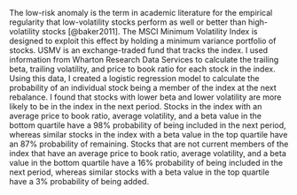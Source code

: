 The low-risk anomaly is the term in academic literature for the empirical regularity that low-volatility stocks perform as well or better than high-volatility stocks [@baker2011]. The MSCI Minimum Volatility Index is designed to exploit this effect by holding a minimum variance portfolio of stocks. USMV is an exchange-traded fund that tracks the index. I used information from Wharton Research Data Services to calculate the trailing beta, trailing volatility, and price to book ratio for each stock in the index. Using this data, I created a logistic regression model to calculate the probability of an individual stock being a member of the index at the next rebalance. I found that stocks with lower beta and lower volatility are more likely to be in the index in the next period. Stocks in the index with an average price to book ratio, average volatility, and a beta value in the bottom quartile have a 98% probability of being included in the next period, whereas similar stocks in the index with a beta value in the top quartile have an 87% probability of remaining. Stocks that are not current members of the index that have an average price to book ratio, average volatility, and a beta value in the bottom quartile have a 16% probability of being included in the next period, whereas similar stocks with a beta value in the top quartile have a 3% probability of being added.
